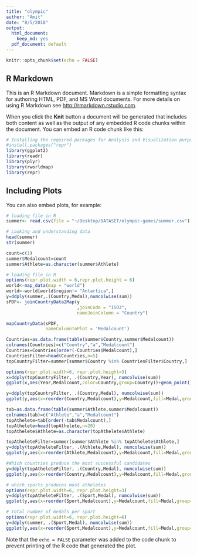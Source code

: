 ```yaml
---
title: "olympic"
author: "Amit"
date: "8/5/2018"
output:
  html_document: 
    keep_md: yes
  pdf_document: default
---
```


```r
knitr::opts_chunk$set(echo = FALSE)
```

## R Markdown

This is an R Markdown document. Markdown is a simple formatting syntax for authoring HTML, PDF, and MS Word documents. For more details on using R Markdown see <http://rmarkdown.rstudio.com>.

When you click the **Knit** button a document will be generated that includes both content as well as the output of any embedded R code chunks within the document. You can embed an R code chunk like this:

```r
# Installing the required packages for Analysis and Visualization purpose
#install.packages("repr")
library(ggplot2)
library(readr)
library(plyr)
library(rworldmap)
library(repr)
```

## Including Plots

You can also embed plots, for example:

```r
# loading file in R
summer<- read.csv(file = "~/Desktop/DATASET/olympic-games/summer.csv")
```


```r
# Looking and understanding data 
head(summer)
str(summer)

```
```r

count=c(1)
summer$Medalcount=count
summer$Athlete=as.character(summer$Athlete)
```
```r
# loading file in R
options(repr.plot.width = 6,repr.plot.height = 6)
world<-map_data(map = "world")
world<-world[world$region!= "Antartica",]
y=ddply(summer,.(Country,Medal),numcolwise(sum))
sPDF<- joinCountryData2Map(y
                           ,joinCode = "ISO3",
                           nameJoinColumn = "Country")

mapCountryData(sPDF,
               nameColumnToPlot = 'Medalcount')
```
```r
Countries=as.data.frame(table(summer$Country,summer$Medalcount))
colnames(Countries)=c("Country","a","Medalcount")
Countries=Countries[order(-Countries$Medalcount),]
CountriesFilter=head(Countries,n=5)
topCountryFilter=summer[summer$Country %in% CountriesFilter$Country,] 

options(repr.plot.width=6, repr.plot.height=3)
x=ddply(topCountryFilter, .(Country,Year), numcolwise(sum))
ggplot(x,aes(Year,Medalcount,color=Country,group=Country))+geom_point()+geom_line()
```
```r
y=ddply(topCountryFilter, .(Country,Medal), numcolwise(sum))
ggplot(y,aes(x=reorder(Country,Medalcount),y=Medalcount,fill=Medal,group=Medal))+geom_bar(stat='identity')
```
```r
tab=as.data.frame(table(summer$Athlete,summer$Medalcount))
colnames(tab)=c("Athlete","a","Medalcount")
topAthelete=tab[order(-tab$Medalcount),]
topAthelete=head(topAthelete,n=20)
topAthelete$Athlete=as.character(topAthelete$Athlete)

topAtheleteFilter=summer[summer$Athlete %in% topAthelete$Athlete,]   
y=ddply(topAtheleteFilter, .(Athlete,Medal), numcolwise(sum))
ggplot(y,aes(x=reorder(Athlete,Medalcount),y=Medalcount,fill=Medal,group=Medal))+geom_bar(stat='identity') +coord_flip()
```
```r
#Which countries produce the most successful candidates
y=ddply(topAtheleteFilter, .(Country,Medal), numcolwise(sum))
ggplot(y,aes(x=reorder(Country,Medalcount),y=Medalcount,fill=Medal,group=Medal))+geom_bar(stat='identity')
```
```r
# which sports produces most atheletes
options(repr.plot.width=6, repr.plot.height=3)
y=ddply(topAtheleteFilter, .(Sport,Medal), numcolwise(sum))
ggplot(y,aes(x=reorder(Sport,Medalcount),y=Medalcount,fill=Medal,group=Medal))+geom_bar(stat='identity')
```

```r
# Total number of medals per sport
options(repr.plot.width=6, repr.plot.height=6)
y=ddply(summer, .(Sport,Medal), numcolwise(sum))
ggplot(y,aes(x=reorder(Sport,Medalcount),y=Medalcount,fill=Medal,group=Medal))+geom_bar(stat='identity') +coord_flip()
```
Note that the `echo = FALSE` parameter was added to the code chunk to prevent printing of the R code that generated the plot.
